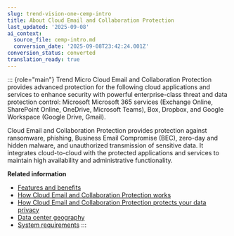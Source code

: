 ```yaml
---
slug: trend-vision-one-cemp-intro
title: About Cloud Email and Collaboration Protection
last_updated: '2025-09-08'
ai_context:
  source_file: cemp-intro.md
  conversion_date: '2025-09-08T23:42:24.001Z'
conversion_status: converted
translation_ready: true
---
```


::: {role="main"}
Trend Micro Cloud Email and Collaboration Protection provides advanced protection for the following cloud applications and services to enhance security with powerful enterprise-class threat and data protection control: Microsoft Microsoft 365 services (Exchange Online, SharePoint Online, OneDrive, Microsoft Teams), Box, Dropbox, and Google Workspace (Google Drive, Gmail).

Cloud Email and Collaboration Protection provides protection against ransomware, phishing, Business Email Compromise (BEC), zero-day and hidden malware, and unauthorized transmission of sensitive data. It integrates cloud-to-cloud with the protected applications and services to maintain high availability and administrative functionality.

**Related information**

- [Features and benefits](features-benefits-cloud-apps.mdx)
- [How Cloud Email and Collaboration Protection works](how-works.mdx)
- [How Cloud Email and Collaboration Protection protects your data privacy](how-protects-your-data-privacy.mdx)
- [Data center geography](data-center-geography.mdx)
- [System requirements](system-requirements-cloud-apps.mdx)
:::

